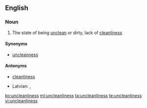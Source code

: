 ==English==
===Noun===
{{en-noun|-}}

# The state of being [[unclean]] or dirty, lack of [[cleanliness]]

====Synonyms====
*[[uncleanness]]

====Antonyms====
*[[cleanliness]]

{{trans-top|state of being clean}}
* Latvian: {{t|lv|netīrība}}, {{t|lv|netīrīgums}}
{{trans-mid}}
{{trans-bottom}}


[[ko:uncleanliness]]
[[ml:uncleanliness]]
[[ta:uncleanliness]]
[[te:uncleanliness]]
[[vi:uncleanliness]]